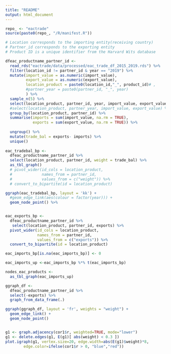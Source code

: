 ```yaml
---
title: "README"
output: html_document
---
```


```r
repo_ <- "eactrade"
source(paste0(repo_, "/R/manifest.R"))
```

```r
# Location corresponds to the importing entity(receiving country)
# Partner_id corresponds to the exporting entity
# Product ID is a unique identifier from the Harvard Wits database

dfeac_productname_partner_id <- 
  read_rds("eactrade/data/processed/eac_trade_df_2015_2019.rds") %>%
  filter(location_id != partner_id & year == "2019") %>%
  mutate(import_value = as.numeric(import_value), 
         export_value = as.numeric(export_value),
         location_product = paste0(location_id,"_", product_id)# ,
         #partner_year = paste0(partner_id, "_", year)
         ) %>%
  sample_n(5) %>% 
  select(location_product, partner_id, year, import_value, export_value) %>%
  #select(location_product, partner_year, import_value, export_value) %>%
  group_by(location_product, partner_id) %>%
  summarise(imports = sum(import_value, na.rm = TRUE), 
            exports = sum(export_value, na.rm = TRUE)) %>%
  
  ungroup() %>%
  mutate(trade_bal = exports- imports) %>%
  unique()
  
eac_tradebal_bp <-  
  dfeac_productname_partner_id %>%
  select(location_product, partner_id, weight = trade_bal) %>%
  as_tbl_graph()
  # pivot_wider(id_cols = location_product,
  #             names_from = partner_id, 
  #             values_from = c("weight")) %>%
  # convert_to_bipartite(id = location_product)

ggraph(eac_tradebal_bp, layout = 'kk') + 
  #geom_edge_link(aes(colour = factor(year))) + 
  geom_node_point() %>%


eac_exports_bp <-  
  dfeac_productname_partner_id %>%
   select(location_product, partner_id, exports) %>%
  pivot_wider(id_cols = location_product,
              names_from = partner_id, 
              values_from = c("exports")) %>%
  convert_to_bipartite(id = location_product)

eac_imports_bp[is.na(eac_imports_bp)] <- 0

eac_imports_up <-eac_imports_bp %*% t(eac_imports_bp)

nodes_eac_products <-
  as_tbl_graph(eac_imports_up) 

```


```r
ggraph_df <- 
  dfeac_productname_partner_id %>% 
  select(-exports) %>%
  graph_from_data_frame(.)

ggraph(ggraph_df, layout = 'fr', weights = "weight") + 
  geom_edge_link() + 
  geom_node_point()


g1 <- graph.adjacency(cor1$r, weighted=TRUE, mode="lower")
g1 <- delete.edges(g1, E(g1)[ abs(weight) < 0.3 ])
plot.igraph(g1, vertex.size=20, edge.width=abs(E(g1)$weight)*8, 
        edge.color=ifelse(cor1$r > 0, "blue","red"))
```
